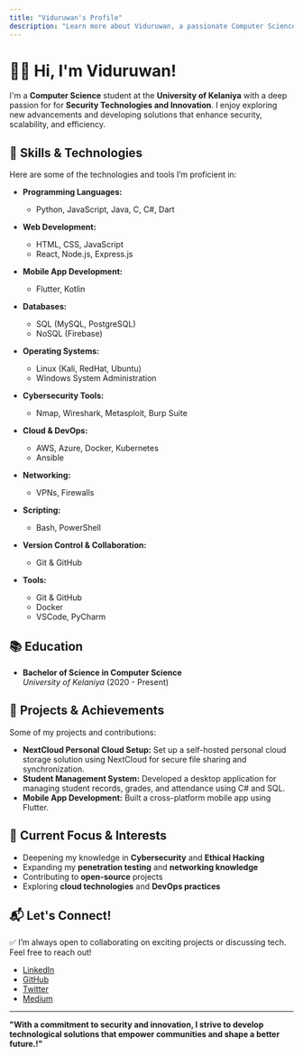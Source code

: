 ```yaml
---
title: "Viduruwan's Profile"
description: "Learn more about Viduruwan, a passionate Computer Science student at UOK."
---
```


# 👨‍💻 Hi, I'm **Viduruwan**!  

I'm a **Computer Science** student at the **University of Kelaniya** with a deep passion for for **Security Technologies and Innovation**. I enjoy exploring new advancements and developing solutions that enhance security, scalability, and efficiency.

## 🔧 Skills & Technologies

Here are some of the technologies and tools I’m proficient in:

- **Programming Languages:**  
  - Python, JavaScript, Java, C, C#, Dart  

- **Web Development:**  
  - HTML, CSS, JavaScript  
  - React, Node.js, Express.js  

- **Mobile App Development:**  
  - Flutter, Kotlin  

- **Databases:**  
  - SQL (MySQL, PostgreSQL)  
  - NoSQL (Firebase)  

- **Operating Systems:**  
  - Linux (Kali, RedHat, Ubuntu)  
  - Windows System Administration  

- **Cybersecurity Tools:**  
  - Nmap, Wireshark, Metasploit, Burp Suite  

- **Cloud & DevOps:**  
  - AWS, Azure, Docker, Kubernetes  
  - Ansible  

- **Networking:**  
  - VPNs, Firewalls  

- **Scripting:**  
  - Bash, PowerShell  

- **Version Control & Collaboration:**  
  - Git & GitHub 
  
- **Tools:**  
  - Git & GitHub  
  - Docker  
  - VSCode, PyCharm

## 📚 Education

- **Bachelor of Science in Computer Science**  
  *University of Kelaniya* (2020 - Present)

## 🚀 Projects & Achievements

Some of my projects and contributions:

- **NextCloud Personal Cloud Setup:** Set up a self-hosted personal cloud storage solution using NextCloud for secure file sharing and synchronization.  
- **Student Management System:** Developed a desktop application for managing student records, grades, and attendance using C# and SQL.  
- **Mobile App Development:** Built a cross-platform mobile app using Flutter. 

## 🌱 Current Focus & Interests

- Deepening my knowledge in **Cybersecurity** and **Ethical Hacking**   
- Expanding my **penetration testing** and **networking knowledge**  
- Contributing to **open-source** projects  
- Exploring **cloud technologies** and **DevOps practices**

## 📬 Let's Connect!

✅ I’m always open to collaborating on exciting projects or discussing tech. Feel free to reach out!

- [LinkedIn](https://www.linkedin.com/in/y-p-viduruwan)
- [GitHub](https://github.com/Viduruwan-55)
- [Twitter](https://x.com/Viduruwan_X55)
- [Medium](https://medium.com/@viduruwan20006)

---

**"With a commitment to security and innovation, I strive to develop technological solutions that empower communities and shape a better future.!"**  
